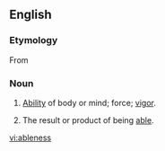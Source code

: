 ==English==

===Etymology===
From {{suffix|able|ness}}

===Noun===
{{en-noun|-|es}}

#{{obsolete|rare|uncountable}} [[ability|Ability]] of body or mind; force; [[vigor]].
# {{countable}} The result or product of being [[able]].

{{anagrams:en/abeelnss}}
[[vi:ableness]]